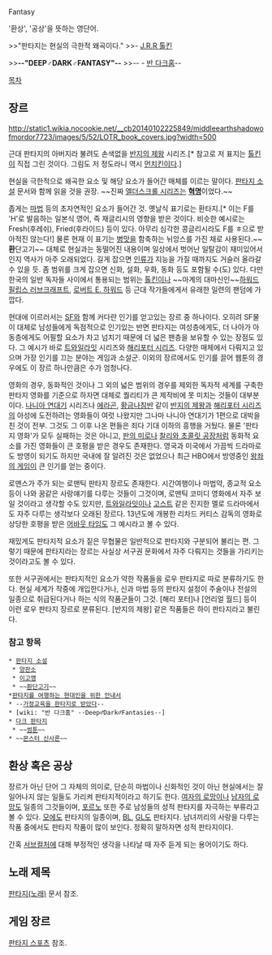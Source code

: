 Fantasy

'환상', '공상'을 뜻하는 영단어.

>>"판타지는 현실의 극한적 왜곡이다."
>>- [[J.R.R 톨킨]]

>>'''--"DEEP♂DARK♂FANTASY"--'''
>>-- - [[반 다크홈]]--

[[목차]]

== 장르 == 
http://static1.wikia.nocookie.net/__cb20140102225849/middleearthshadowofmordor7723/images/5/52/LOTR_book_covers.jpg?width=500

근대 판타지의 아버지라 불려도 손색없을 [[반지의 제왕]] 시리즈.[* 참고로 저 표지는 [[톨킨]]이 직접 그린 것이다. 그림도 저 정도라니 역시 [[먼치킨]]이다.]

현실을 극한적으로 왜곡한 요소 및 해당 요소가 들어간 매체를 이르는 말이다. [[판타지 소설]] 문서와 함께 읽을 것을 권장. ~~진짜 [[엘더스크롤 시리즈]]는 '''[[혁명]]'''이었다.~~

좁게는 [[마법]] 등의 초자연적인 요소가 들어간 것. 옛날식 표기로는 환타지.[* 이는 F를 'H'로 발음하는 일본식 영어, 즉 재글리시의 영향을 받은 것이다. 비슷한 예시로는 Fresh(후레쉬), Fried(후라이드) 등이 있다. 아무리 심각한 콩글리시라도 F를 ㅎ으로 받아적진 않는다!] 물론 현재 이 표기는 [[병맛]]을 함축하는 뉘앙스를 가진 채로 사용된다.~~'''환'''단고기~~ 대체로 현실과는 동떨어진 내용이며 일상에서 벗어난 일탈감이 재미있어서인지 역사가 아주 오래되었다. 길게 잡으면 [[인류]]가 지능을 가질 때까지도 거슬러 올라갈 수 있을 듯. 좀 범위를 크게 잡으면 신화, 설화, 우화, 동화 등도 포함될 수(도) 있다. 다만 한국의 일반 독자들 사이에서 통용되는 범위는 [[톨킨]]이나 ~~마계의 대마신인~~[[하워드 필립스 러브크래프트]], [[로버트 E. 하워드]] 등 근대 작가들에게서 유래한 일련의 팬덤에 가깝다. 

현대에 이르러서는 [[SF]]와 함께 커다란 인기를 얻고있는 장르 중 하나이다. 오히려 SF물이 대체로 남성들에게 독점적으로 인기있는 반면 판타지는 여성층에게도, 더 나아가 아동층에게도 어필할 요소가 차고 넘치기 때문에 더 넓은 팬층을 보유할 수 있는 장점도 있다. 그 예시가 바로 [[트와일라잇]] 시리즈와 [[해리포터 시리즈]]. 다양한 매체에서 다뤄지고 있으며 가장 인기를 끄는 분야는 게임과 소설군. 이외의 장르에서도 인기를 끌어 웹툰의 경우에도 이 장르 하나만큼은 수가 엄청나다.

영화의 경우, 동화적인 것이나 그 외의 넓은 범위의 경우를 제외한 독자적 세계를 구축한 판타지 영화를 기준으로 하자면 대체로 퀄리티가 큰 제작비에 못 미치는 것들이 대부분이다. [[나니아 연대기]] 시리즈나 [[에라곤]], [[황금나침반]] 같이 [[반지의 제왕]]과 [[해리포터 시리즈]]의 아성에 도전하려는 영화들이 여럿 나왔지만 그나마 나니아 연대기가 1편으로 대박을 친 것이 전부. 그것도 그 이후 나온 편들은 죄다 기대 이하의 흥행을 거뒀다. 물론 '판타지 영화'가 모두 실패하는 것은 아니고, [[판의 미로]]나 [[찰리와 초콜릿 공장]]처럼 동화적 요소를 가진 영화들이 큰 호평을 받은 경우도 존재한다. 영국과 미국에서 가끔씩 드라마로도 방영이 되기도 하지만 국내에 잘 알려진 것은 없었으나 최근 HBO에서 방영중인 [[왕좌의 게임]]이 큰 인기를 얻는 중이다.

로맨스가 주가 되는 로맨틱 판타지 장르도 존재한다. 시간여행이나 마법약, 종교적 요소 등이 나와 꿈같은 사랑얘기를 다루는 것들이 그것이며, 로맨틱 코미디 영화에서 자주 보일 것이라고 생각할 수도 있지만, [[트와일라잇(소설)|트와일라잇]]이나 [[고스트]] 같은 진지한 멜로 드라마에서도 자주 다루는 생각보다 오래된 장르다. 13년도에 개봉한 리차드 커티스 감독의 영화로 상당한 호평을 받은 [[어바웃 타임]]도 그 예시라고 볼 수 있다. 

재밌게도 판타지적 요소가 짙은 무협물은 일반적으로 판타지와 구분되어 불리는 편. 그렇기 때문에 판타지라는 장르는 사실상 서구권 문화에서 자주 다뤄지는 것들을 가리키는 것이라고도 볼 수 있다. 

또한 서구권에서는 판타지적인 요소가 약한 작품들을 로우 판타지로 따로 분류하기도 한다. 현실 세계가 작중에 개입한다거나, 신과 마법 등의 판타지 설정이 주술이나 전설의 일종으로 취급된다거나 하는 식의 작품군들이 그것. [해리 포터]나 [언리얼 월드] 등이 이런 로우 판타지 장르로 분류된다. [반지의 제왕] 같은 작품들은 하이 판타지라고 불린다.

=== 참고 항목 ===
 * [[판타지 소설]]
  * [[양판소]]
  * [[이고깽]]
  * ~~[[환단고기]]~~
 *[[판타지를 여행하는 현대인을 위한 안내서]]
 * --[[가정교육을 판타지로 받았다]]--
 * [wiki: "반 다크홈" --Deep♂Dark♂Fantasies--]
 * [[다크 판타지]]
  * ~~[[썸툰]]~~
 * ~~[[몬스터 신사론]]~~

== 환상 혹은 공상 ==
장르가 아닌 단어 그 자체의 의미로, 단순히 마법이나 신화적인 것이 아닌 현실에서는 잘 일어나지 않는 일들도 가리켜 판타지적이라고 하기도 한다. [[여자의 로망]]이나 [[남자의 로망]]도 일종의 그것들이며, [[포르노]] 또한 주로 남성들의 성적 판타지를 자극하는 부류라고 볼 수 있다. [[모에]]도 판타지의 일종이며, [[BL]], [[GL]]도 판타지다. 남녀끼리의 사랑을 다루는 작품 중에서도 판타지 작품이 많이 보인다. 정확히 말하자면 성적 판타지이다.   

간혹 [[서브컬처]]에 대해 부정적인 생각을 나타날 때 자주 듣게 되는 용어이기도 하다. 

== 노래 제목 ==
[[판타지(노래)]] 문서 참조.

== 게임 장르 ==
[[판타지 스포츠]] 참조.
